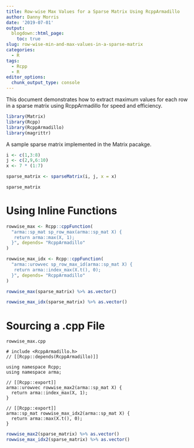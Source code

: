 ```yaml
---
title: Row-wise Max Values for a Sparse Matrix Using RcppArmadillo
author: Danny Morris
date: '2019-07-01'
output: 
  blogdown::html_page:
    toc: true
slug: row-wise-min-and-max-values-in-a-sparse-matrix
categories:
  - R
tags:
  - Rcpp
  - R
editor_options: 
  chunk_output_type: console
---
```


This document demonstrates how to extract maximum values for each row in a sparse matrix using RcppArmadillo for speed and efficiency.


```r
library(Matrix)
library(Rcpp)
library(RcppArmadillo)
library(magrittr)
```

A sample sparse matrix implemented in the Matrix pacakge. 

```r
i <- c(1,3:8) 
j <- c(2,9,6:10)
x <- 7 * (1:7)

sparse_matrix <- sparseMatrix(i, j, x = x) 

sparse_matrix
```

# Using Inline Functions

```r
rowwise_max <- Rcpp::cppFunction(
  "arma::sp_mat sp_row_max(arma::sp_mat X) {
   return arma::max(X, 1);
  }", depends= "RcppArmadillo"
)

rowwise_max_idx <- Rcpp::cppFunction(
  "arma::urowvec sp_row_max_id(arma::sp_mat X) {
   return arma::index_max(X.t(), 0);
  }", depends= "RcppArmadillo"
)
```

```r
rowwise_max(sparse_matrix) %>% as.vector()

rowwise_max_idx(sparse_matrix) %>% as.vector()
```

# Sourcing a .cpp File

`rowwise_max.cpp`

```Rcpp
# include <RcppArmadillo.h>
// [[Rcpp::depends(RcppArmadillo)]]

using namespace Rcpp;
using namespace arma;

// [[Rcpp::export]]
arma::urowvec rowwise_max2(arma::sp_mat X) {
  return arma::index_max(X, 1);
}

// [[Rcpp::export]]
arma::sp_mat rowwise_max_idx2(arma::sp_mat X) {
  return arma::max(X.t(), 0);
}
```

```r
rowwise_max2(sparse_matrix) %>% as.vector()
rowwise_max_idx2(sparse_matrix) %>% as.vector()
```





